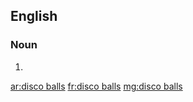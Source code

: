 ==English==

===Noun===
{{head|en|head=[[disco]] [[balls]]}}

# {{plural of|disco ball}}

[[ar:disco balls]]
[[fr:disco balls]]
[[mg:disco balls]]